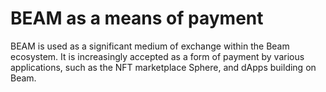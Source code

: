 # BEAM as a means of payment

BEAM is used as a significant medium of exchange within the Beam ecosystem. It is increasingly accepted as a form of payment by various applications, such as the NFT marketplace Sphere, and dApps building on Beam.
